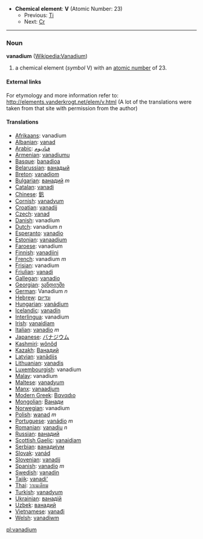 *'''Chemical element''': '''V''' (Atomic Number: 23)
**Previous: [[Titanium|Ti]]
**Next: [[Chromium|Cr]]
----
=== Noun ===
'''vanadium''' ([[en:Vanadium|Wikipedia:Vanadium]])

# a chemical element (''symbol'' V) with an [[atomic number]] of 23.

====External links====
For etymology and more information refer to:
http://elements.vanderkrogt.net/elem/v.html
(A lot of the translations were taken from that site with permission from the author)

==== Translations ====
*[[Afrikaans]]: vanadium
*[[Albanian]]: [[vanad]]
*[[Arabic]]: [[فناديوم]]
*[[Armenian]]: [[vanadiumu]]
*[[Basque]]: [[banadioa]]
*[[Belarussian]]: [[ванадый]]
*[[Breton]]: [[vanadiom]]
*[[Bulgarian]]: [[ванадий]] ''m''
*[[Catalan]]: [[vanadi]]
*[[Chinese]]: [[釩]]
*[[Cornish]]: [[vanadyum]]
*[[Croatian]]: [[vanadij]]
*[[Czech]]: [[vanad]]
*[[Danish]]: vanadium
*[[Dutch]]: vanadium ''n''
*[[Esperanto]]: [[vanadio]]
*[[Estonian]]: [[vanaadium]]
*[[Faroese]]: vanadium
*[[Finnish]]: [[vanadiini]]
*[[French]]: vanadium ''m''
*[[Frisian]]: vanadium
*[[Friulian]]: [[vanadi]]
*[[Gallegan]]: [[vanadio]]
*[[Georgian]]: [[ვანდიუმი]]
*[[German]]: Vanadium ''n''
*[[Hebrew]]: [[ונדיום]]
*[[Hungarian]]: [[vanádium]]
*[[Icelandic]]: [[vanadín]]
*[[Interlingua]]: vanadium
*[[Irish]]: [[vanaidiam]]
*[[Italian]]: [[vanadio]] ''m''
*[[Japanese]]: [[バナジウム]]
*[[Kashmiri]]: [[wônôd]]
*[[Kazakh]]: [[Ванадий]]
*[[Latvian]]: [[vanādijs]]
*[[Lithuanian]]: [[vanadis]]
*[[Luxembourgish]]: vanadium
*[[Malay]]: vanadium
*[[Maltese]]: [[vanadyum]]
*[[Manx]]: [[vanaadjum]]
*[[Modern Greek]]: [[Βαναdιο]] '' ''
*[[Mongolian]]: [[Ванади]]
*[[Norwegian]]: vanadium
*[[Polish]]:  [[wanad]] ''m''
*[[Portuguese]]: [[vanádio]] ''m''
*[[Romanian]]: [[vanadiu]] ''n''
*[[Russian]]: [[ванадий]] '' ''
*[[Scottish Gaelic]]: [[vanaidiam]]
*[[Serbian]]: [[ванадиjум]]
*[[Slovak]]: [[vanád]]
*[[Slovenian]]: [[vanadij]]
*[[Spanish]]: [[vanadio]] ''m''
*[[Swedish]]: [[vanadin]]
*[[Tajik]]: [[vanadi']]
*[[Thai]]: [[วาเนเดียม]]
*[[Turkish]]: [[vanadyum]]
*[[Ukrainian]]: [[ванадiй]]
*[[Uzbek]]: [[ванадий]]
*[[Vietnamese]]: [[vanađi]]
*[[Welsh]]: [[vanadiwm]]

[[pl:vanadium]]